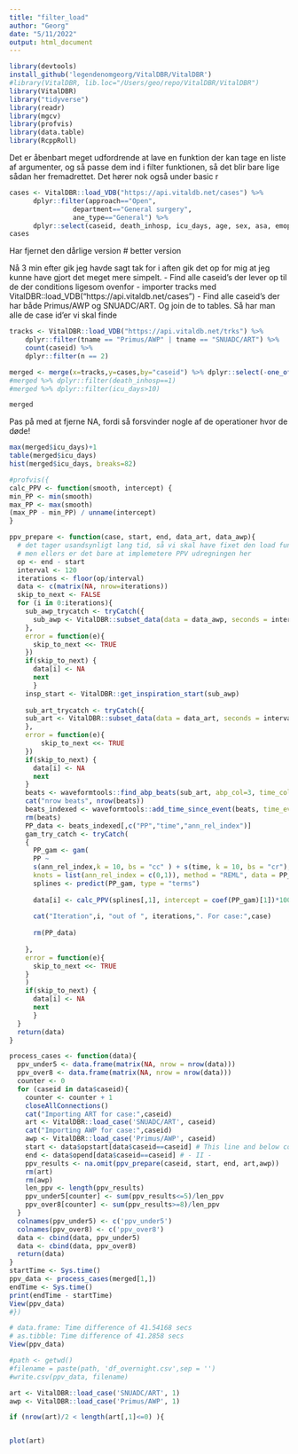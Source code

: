```yaml
---
title: "filter_load"
author: "Georg"
date: "5/11/2022"
output: html_document
---
```


```r
library(devtools)
install_github('legendenomgeorg/VitalDBR/VitalDBR')
#library(VitalDBR, lib.loc="/Users/geo/repo/VitalDBR/VitalDBR")
library(VitalDBR)
library("tidyverse")
library(readr)
library(mgcv)
library(profvis)
library(data.table)
library(RcppRoll)
```
Det er åbenbart meget udfordrende at lave en funktion der kan tage en liste af argumenter, og så passe dem ind i filter funktionen, så det blir bare lige sådan her fremadrettet. Det hører nok også under basic r
```r
cases <- VitalDBR::load_VDB("https://api.vitaldb.net/cases") %>%
      dplyr::filter(approach=="Open",
                department=="General surgery",
                ane_type=="General") %>%
      dplyr::select(caseid, death_inhosp, icu_days, age, sex, asa, emop, bmi, opstart, opend)
cases
```

Har fjernet den dårlige version
# better version


Nå 3 min efter gik jeg havde sagt tak for i aften gik det op for mig at jeg kunne have gjort det meget mere simpelt. 
- Find alle caseid's der lever op til de der conditions ligesom ovenfor
- importer tracks med VitalDBR::load_VDB("https://api.vitaldb.net/cases")
- Find alle caseid's der har både Primus/AWP og SNUADC/ART. Og join de to tables. Så har man alle de case id'er vi skal finde
```r
tracks <- VitalDBR::load_VDB("https://api.vitaldb.net/trks") %>%
    dplyr::filter(tname == "Primus/AWP" | tname == "SNUADC/ART") %>%
    count(caseid) %>%
    dplyr::filter(n == 2)


```

```r
merged <- merge(x=tracks,y=cases,by="caseid") %>% dplyr::select(-one_of("n"))
#merged %>% dplyr::filter(death_inhosp==1)
#merged %>% dplyr::filter(icu_days>10)
```


```r
merged
```
Pas på med at fjerne NA, fordi så forsvinder nogle af de operationer hvor de døde!

```r
max(merged$icu_days)+1
table(merged$icu_days)
hist(merged$icu_days, breaks=82)
```

```r


#profvis({
calc_PPV <- function(smooth, intercept) {
min_PP <- min(smooth)
max_PP <- max(smooth)
(max_PP - min_PP) / unname(intercept)
}

ppv_prepare <- function(case, start, end, data_art, data_awp){
  # det tager usandsynligt lang tid, så vi skal have fixet den load funktion....
  # men ellers er det bare at implemetere PPV udregningen her
  op <- end - start
  interval <- 120
  iterations <- floor(op/interval)
  data <- c(matrix(NA, nrow=iterations))
  skip_to_next <- FALSE
  for (i in 0:iterations){
    sub_awp_trycatch <- tryCatch({
      sub_awp <- VitalDBR::subset_data(data = data_awp, seconds = interval, start_sec = start+(interval*i))
    },
    error = function(e){
      skip_to_next <<- TRUE
    })
    if(skip_to_next) { 
      data[i] <- NA
      next
      } 
    insp_start <- VitalDBR::get_inspiration_start(sub_awp)
    
    sub_art_trycatch <- tryCatch({
    sub_art <- VitalDBR::subset_data(data = data_art, seconds = interval, start_sec = start+(interval*i), filter=TRUE, cut_freq = 25)
    },
    error = function(e){
        skip_to_next <<- TRUE
    })
    if(skip_to_next) { 
      data[i] <- NA
      next
    }
    beats <- waveformtools::find_abp_beats(sub_art, abp_col=3, time_col=1)
    cat("nrow beats", nrow(beats))
    beats_indexed <- waveformtools::add_time_since_event(beats, time_event = insp_start$time)
    rm(beats)
    PP_data <- beats_indexed[,c("PP","time","ann_rel_index")]
    gam_try_catch <- tryCatch(
    {
      PP_gam <- gam(
      PP ~ 
      s(ann_rel_index,k = 10, bs = "cc" ) + s(time, k = 10, bs = "cr"), # splines
      knots = list(ann_rel_index = c(0,1)), method = "REML", data = PP_data )
      splines <- predict(PP_gam, type = "terms")
      
      data[i] <- calc_PPV(splines[,1], intercept = coef(PP_gam)[1])*100
      
      cat("Iteration",i, "out of ", iterations,". For case:",case)
      
      rm(PP_data)
      
    },
    error = function(e){
      skip_to_next <<- TRUE
    }
    )
    if(skip_to_next) { 
      data[i] <- NA
      next 
      } 
  }
  return(data)
}

process_cases <- function(data){
  ppv_under5 <- data.frame(matrix(NA, nrow = nrow(data)))
  ppv_over8 <- data.frame(matrix(NA, nrow = nrow(data)))
  counter <- 0 
  for (caseid in data$caseid){
    counter <- counter + 1 
    closeAllConnections()
    cat("Importing ART for case:",caseid)
    art <- VitalDBR::load_case('SNUADC/ART', caseid)
    cat("Importing AWP for case:",caseid)
    awp <- VitalDBR::load_case('Primus/AWP', caseid)
    start <- data$opstart[data$caseid==caseid] # This line and below could be optimized
    end <- data$opend[data$caseid==caseid] # - II -
    ppv_results <- na.omit(ppv_prepare(caseid, start, end, art,awp))
    rm(art)
    rm(awp)
    len_ppv <- length(ppv_results)
    ppv_under5[counter] <- sum(ppv_results<=5)/len_ppv
    ppv_over8[counter] <- sum(ppv_results>=8)/len_ppv
  }
  colnames(ppv_under5) <- c('ppv_under5')
  colnames(ppv_over8) <- c('ppv_over8')
  data <- cbind(data, ppv_under5)
  data <- cbind(data, ppv_over8)
  return(data)
}
startTime <- Sys.time()
ppv_data <- process_cases(merged[1,])
endTime <- Sys.time()
print(endTime - startTime)
View(ppv_data)
#})
```

```r
# data.frame: Time difference of 41.54168 secs 
# as.tibble: Time difference of 41.2858 secs
View(ppv_data)
```


```r
#path <- getwd()
#filename = paste(path, 'df_overnight.csv',sep = '')
#write.csv(ppv_data, filename)
```

```r
art <- VitalDBR::load_case('SNUADC/ART', 1)
awp <- VitalDBR::load_case('Primus/AWP', 1)
```

```r
if (nrow(art)/2 < length(art[,1]<=0) ){



```

```r
plot(art)
```

